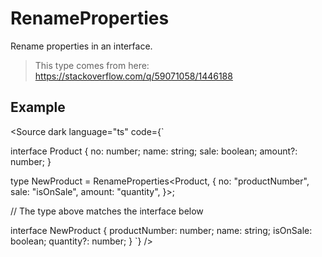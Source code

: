 
# RenameProperties

Rename properties in an interface.

> This type comes from here: https://stackoverflow.com/q/59071058/1446188

## Example

<Source dark language="ts" code={`

interface Product {
    no: number;
    name: string;
    sale: boolean;
    amount?: number;
}

type NewProduct = RenameProperties<Product, {
    no: "productNumber",
    sale: "isOnSale",
    amount: "quantity",
}>;

// The type above matches the interface below

interface NewProduct {
    productNumber: number;
    name: string;
    isOnSale: boolean;
    quantity?: number;
}
`} />
